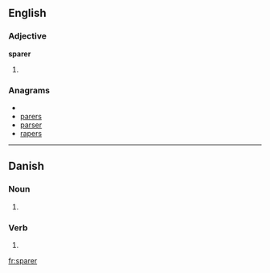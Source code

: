 ==English==
===Adjective===
'''sparer'''
# {{comparative of|[[spare]]}}

===Anagrams===
* {{alphagram|aeprrs}}
* [[parers#English|parers]]
* [[parser#English|parser]]
* [[rapers#English|rapers]]

----

==Danish==

===Noun===
{{infl|da|noun form|g=c}}

# {{form of|plural indefinite|spar|lang=Danish}}

===Verb===
{{infl|da|verb form}}

# {{form of|present|spare|lang=Danish}}

[[fr:sparer]]
